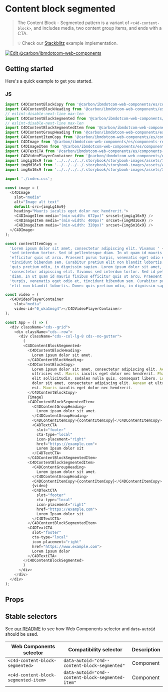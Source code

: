 
# Content block segmented

> The Content Block - Segmented pattern is a variant of `<c4d-content-block>`,
> and includes media, two content group items, and ends with a CTA.
>
> 💡 Check our
> [Stackblitz](https://stackblitz.com/github/carbon-design-system/carbon-for-ibm-dotcom/tree/main/packages/web-components/examples/stackblitz/components-react/content-block-segmented)
> example implementation.

[![Edit @carbon/ibmdotcom-web-components](https://developer.stackblitz.com/img/open_in_stackblitz.svg)](https://stackblitz.com/github/carbon-design-system/carbon-for-ibm-dotcom/tree/main/packages/web-components/examples/codesandbox/components-react/content-block-segmented)

## Getting started

Here's a quick example to get you started.

### JS

```js
import C4DContentBlockCopy from '@carbon/ibmdotcom-web-components/es/components-react/content-block/content-block-copy';
import C4DContentBlockHeading from '@carbon/ibmdotcom-web-components/es/components-react/content-block/content-block-heading';
// eslint-disable-next-line max-len
import C4DContentBlockSegmented from '@carbon/ibmdotcom-web-components/es/components-react/content-block-segmented/content-block-segmented';
// eslint-disable-next-line max-len
import C4DContentBlockSegmentedItem from '@carbon/ibmdotcom-web-components/es/components-react/content-block-segmented/content-block-segmented-item';
import C4DContentGroupHeading from '@carbon/ibmdotcom-web-components/es/components-react/content-group/content-group-heading.js';
import C4DContentItemCopy from '@carbon/ibmdotcom-web-components/es/components-react/content-item/content-item-copy.js';
import C4DImage from '@carbon/ibmdotcom-web-components/es/components-react/image/image.js';
import C4DImageItem from '@carbon/ibmdotcom-web-components/es/components-react/image/image-item.js';
import C4DTextCTA from '@carbon/ibmdotcom-web-components/es/components-react/cta/text-cta';
import C4DVideoPlayerContainer from '@carbon/ibmdotcom-web-components/es/components-react/video-player/video-player-container.js';
import imgLg16x9 from '../../../../.storybook/storybook-images/assets/720/fpo--16x9--720x405--005.jpg';
import imgMd16x9 from '../../../../.storybook/storybook-images/assets/480/fpo--16x9--480x270--005.jpg';
import imgSm16x9 from '../../../../.storybook/storybook-images/assets/320/fpo--16x9--320x180--005.jpg';

import './index.css';

const image = (
  <C4DImage
    slot="media"
    alt="Image alt text"
    default-src={imgLg16x9}
    heading="Mauris iaculis eget dolor nec hendrerit.">
    <C4DImageItem media="(min-width: 672px)" srcset={imgLg16x9} />
    <C4DImageItem media="(min-width: 400px)" srcset={imgMd16x9} />
    <C4DImageItem media="(min-width: 320px)" srcset={imgSm16x9} />
  </C4DImage>
);

const contentItemCopy =
  'Lorem ipsum dolor sit amet, consectetur adipiscing elit. Vivamus ' +
  'sed interdum tortor. Sed id pellentesque diam. In ut quam id mauris finibus ' +
  'efficitur quis ut arcu. Praesent purus turpis, venenatis eget odio et, ' +
  'tincidunt bibendum sem. Curabitur pretium elit non blandit lobortis. Donec ' +
  'quis pretium odio, in dignissim sapien. Lorem ipsum dolor sit amet, ' +
  'consectetur adipiscing elit. Vivamus sed interdum tortor. Sed id pellentesque ' +
  'diam. In ut quam id mauris finibus efficitur quis ut arcu. Praesent purus ' +
  'turpis, venenatis eget odio et, tincidunt bibendum sem. Curabitur pretium ' +
  'elit non blandit lobortis. Donec quis pretium odio, in dignissim sapien.';

const video = (
  <C4DVideoPlayerContainer
    slot="media"
    video-id="0_uka1msg4"></C4DVideoPlayerContainer>
);

const App = () => (
  <div className="cds--grid">
    <div className="cds--row">
      <div className="cds--col-lg-8 cds--no-gutter">
        (
        <C4DContentBlockSegmented>
          <C4DContentBlockHeading>
            Lorem ipsum dolor sit amet.
          </C4DContentBlockHeading>
          <C4DContentBlockCopy>
            Lorem ipsum dolor sit amet, consectetur adipiscing elit. Aenean et
            ultricies est. Mauris iaculis eget dolor nec hendrerit. Phasellus at
            elit sollicitudin, sodales nulla quis, consequat libero. Lorem ipsum
            dolor sit amet, consectetur adipiscing elit. Aenean et ultricies
            est. Mauris iaculis eget dolor nec hendrerit.
          </C4DContentBlockCopy>
          {image}
          <C4DContentBlockSegmentedItem>
            <C4DContentGroupHeading>
              Lorem ipsum dolor sit amet.
            </C4DContentGroupHeading>
            <C4DContentItemCopy>{contentItemCopy}</C4DContentItemCopy>
            <C4DTextCTA
              slot="footer"
              cta-type="local"
              icon-placement="right"
              href="https://example.com">
              Lorem Ipsum dolor sit
            </C4DTextCTA>
          </C4DContentBlockSegmentedItem>
          <C4DContentBlockSegmentedItem>
            <C4DContentGroupHeading>
              Lorem ipsum dolor sit amet.
            </C4DContentGroupHeading>
            <C4DContentItemCopy>{contentItemCopy}</C4DContentItemCopy>
            {video}
            <C4DTextCTA
              slot="footer"
              cta-type="local"
              icon-placement="right"
              href="https://example.com">
              Lorem Ipsum dolor sit
            </C4DTextCTA>
          </C4DContentBlockSegmentedItem>
          <C4DTextCTA
            slot="footer"
            cta-type="local"
            icon-placement="right"
            href="https://www.example.com">
            Lorem ipsum dolor
          </C4DTextCTA>
        </C4DContentBlockSegmented>
        )
      </div>
    </div>
  </div>
);
```

## Props

<Props of={PropTypesRef} />

## Stable selectors

See
[our README](https://github.com/carbon-design-system/carbon-for-ibm-dotcom/tree/main/packages/web-components#stable-selectors-for-analytics-and-integratione2e-testing-in-web-components)
to see how Web Components selector and `data-autoid` should be used.

| Web Components selector              | Compatibility selector                            | Description |
| ------------------------------------ | ------------------------------------------------- | ----------- |
| `<c4d-content-block-segmented>`      | `data-autoid="c4d--content-block-segmented"`      | Component   |
| `<c4d-content-block-segmented-item>` | `data-autoid="c4d--content-block-segmented-item"` | Component   |

<Description markdown={contributing} />
